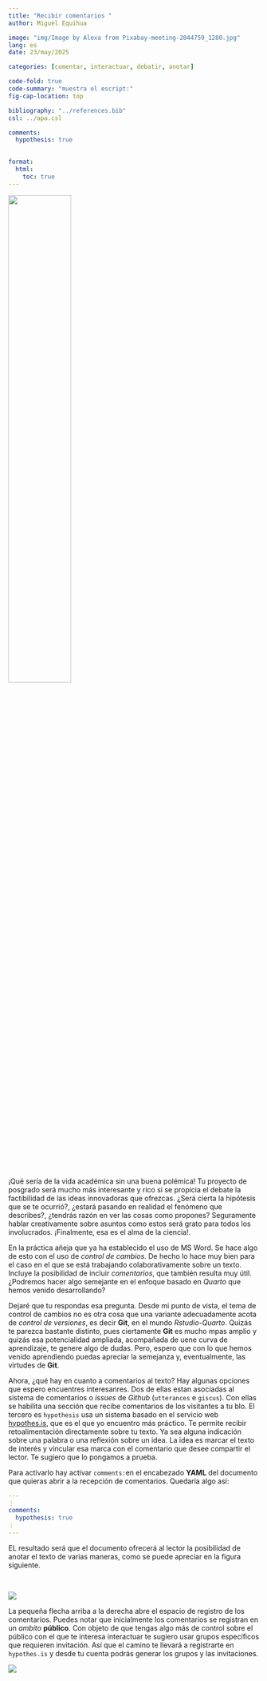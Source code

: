 ```yaml
---
title: "Recibir comentarios "
author: Miguel Equihua

image: "img/Image by Alexa from Pixabay-meeting-2044759_1280.jpg"
lang: es
date: 23/may/2025

categories: [comentar, interactuar, debatir, anotar]

code-fold: true
code-summary: "muestra el escript:"
fig-cap-location: top

bibliography: "../references.bib"
csl: ../apa.csl

comments: 
  hypothesis: true 
  

format: 
  html:
    toc: true
---
```



![](img/Image by Gerd Altmann from Pixabay-system-927147_1280.jpg){width=50% fig-align="center"}

¡Qué sería de la vida académica sin una buena polémica! Tu proyecto de posgrado será mucho más interesante y rico si se propicia el debate la factibilidad de las ideas innovadoras que ofrezcas. ¿Será cierta la hipótesis que se te ocurrió?, ¿estará pasando en realidad el fenómeno que describes?, ¿tendrás razón en ver las cosas como propones? Seguramente hablar creativamente sobre asuntos como estos será grato para todos los involucrados. ¡Finalmente, esa es el alma de la ciencia!.

En la práctica añeja que ya ha establecido el uso de MS Word. Se hace algo de esto con el uso de *control de cambios*. De hecho lo hace muy bien para el caso en el que se está trabajando colaborativamente sobre un texto. Incluye la posibilidad de incluir *comentarios*, que también resulta muy útil. ¿Podremos hacer algo semejante en el enfoque basado en *Quarto* que hemos venido desarrollando?

Dejaré que tu respondas esa pregunta. Desde mi punto de vista, el tema de control de cambios no es otra cosa que una variante adecuadamente acota de _control de versiones_, es decir **Git**, en el mundo *Rstudio-Quarto*. Quizás te parezca bastante distinto, pues ciertamente **Git** es mucho mpas amplio y quizás esa potencialidad ampliada, acompañada de uene curva de aprendizaje, te genere algo de dudas. Pero, espero que con lo que hemos venido aprendiendo puedas apreciar la semejanza y, eventualmente, las virtudes de **Git**.

Ahora, ¿qué hay en cuanto a comentarios al texto? Hay algunas opciones que espero encuentres interesanres. Dos de ellas estan asociadas al sistema de comentarios o *issues* de *Github* (`utterances` e `giscus`). Con ellas se habilita una sección que recibe comentarios de los visitantes a tu blo. El tercero es `hypothesis` usa un sistema basado en el servicio web [hypothes.is](http://hypothes.is), que es el que yo encuentro más práctico. Te permite recibir retoalimentación directamente sobre tu texto. Ya sea alguna indicación sobre una palabra o una reflexión sobre un idea. La idea es marcar el texto de interés y vincular esa marca con el comentario que desee compartir el lector. Te sugiero que lo pongamos a prueba.

Para activarlo hay activar ` comments:`en el encabezado **YAML** del documento que quieras abrir a la recepción de comentarios. Quedaría algo así:


``` yaml
---
⋮
comments: 
  hypothesis: true 
⋮
---
```

EL resultado será que el documento ofrecerá al lector la posibilidad de anotar el texto de varias maneras, como se puede apreciar en la figura siguiente.

\ 

![](img/pantalla-hypothesis-menu.png)

La pequeña flecha arriba a la derecha abre el espacio de registro de los comentarios. Puedes notar que inicialmente los comentarios se registran en un _ambito_ **público**. Con objeto de que tengas algo más de control sobre el público con el que te interesa interactuar te sugiero usar grupos específicos que requieren invitación. Así que el camino te llevará a registrarte en `hypothes.is` y desde tu cuenta podrás generar los grupos y las invitaciones.

![](img/pantalla-hypothesis-menu-2.png)
